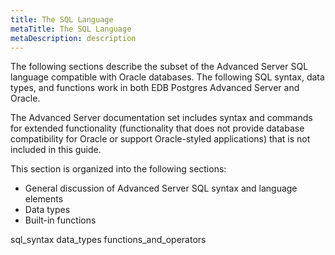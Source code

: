 ```yaml
---
title: The SQL Language
metaTitle: The SQL Language
metaDescription: description
---
```


The following sections describe the subset of the Advanced Server SQL
language compatible with Oracle databases. The following SQL syntax,
data types, and functions work in both EDB Postgres Advanced Server and
Oracle.

The Advanced Server documentation set includes syntax and commands for
extended functionality (functionality that does not provide database
compatibility for Oracle or support Oracle-styled applications) that is
not included in this guide.

This section is organized into the following sections:

  - General discussion of Advanced Server SQL syntax and language
    elements
  - Data types
  - Built-in functions

<div class="toctree" data-maxdepth="3">

sql_syntax data_types functions_and_operators

</div>
